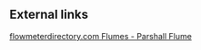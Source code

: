 == External links ==
[http://www.flowmeterdirectory.com/flowmeter_artc/parshall.html flowmeterdirectory.com Flumes - Parshall Flume]
{{catneeded}}
